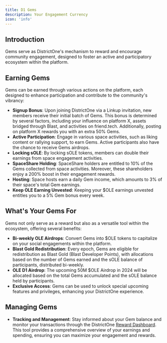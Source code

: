 ```yaml
---
title: D1 Gems
description: Your Engagement Currency
icon: 'info'
---
```


## Introduction

Gems serve as DistrictOne's mechanism to reward and encourage community engagement, designed to foster an active and participatory ecosystem within the platform.

## Earning Gems

Gems can be earned through various actions on the platform, each designed to enhance participation and contribute to the community's vibrancy:

- **Signup Bonus**: Upon joining DistrictOne via a Linkup invitation, new members receive their initial batch of Gems. This bonus is determined by several factors, including your influence on platform X, assets bridged through Blast, and activities on friend.tech. Additionally, posting on platform X rewards you with an extra 50% Gems.
- **Active Participation**: Engage in various space activities, such as liking content or rallying support, to earn Gems. Active participants also have the chance to receive Gems airdrops.
- **Locking sOLE**: By locking sOLE tokens, members can double their earnings from space engagement activities.
- **SpaceShare Holding**: SpaceShare holders are entitled to 10% of the Gems collected from space activities. Moreover, these shareholders enjoy a 200% boost in their engagement rewards.
- **Hosting**: Space hosts earn a daily Gem income, which amounts to 3% of their space's total Gem earnings.
- **Keep OLE Earning Unvested**: Keeping your $OLE earnings unvested entitles you to a 5% Gem bonus every week.

## What's Your Gems For

Gems not only serve as a reward but also as a versatile tool within the ecosystem, offering several benefits:

- **Bi-weekly OLE Airdrops**: Convert Gems into $OLE tokens to capitalize on your social engagements within the platform.
- **Blast Gold Redistribution**: Every epoch, Gems are eligible for redistribution as Blast Gold (Blast Developer Points), with allocations based on the number of Gems earned and the sOLE balance of participants, distributed bi-weekly.
- **OLE D1 Airdrop**: The upcoming 50M $OLE Airdrop in 2024 will be allocated based on the total Gems accumulated and the sOLE balance held by participants.
- **Exclusive Access**: Gems can be used to unlock special upcoming features and privileges, enhancing your DistrictOne experience.

## Managing Gems

- **Tracking and Management**: Stay informed about your Gem balance and monitor your transactions through the DistrictOne [Reward Dashboard](https://districtone.io/reward). This tool provides a comprehensive overview of your earnings and spending, ensuring you can maximize your engagement and rewards.


